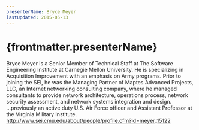 ```yaml
---
presenterName: Bryce Meyer
lastUpdated: 2015-05-13
---
```


# {frontmatter.presenterName}
Bryce Meyer is a Senior
Member of Technical Staff at The Software Engineering Institute at
Carnegie Mellon University. He is specializing in Acquisition
Improvement with an emphasis on Army programs. Prior to joining the
SEI, he was the Managing Partner of Maptes Advanced Projects, LLC,
an Internet networking consulting company, where he managed
consultants to provide network architecture, operations process,
network security assessment, and network systems integration and
design. ...previously an active duty U.S. Air Force officer and
Assistant Professor at the Virginia Military Institute.
http://www.sei.cmu.edu/about/people/profile.cfm?id=meyer_15122